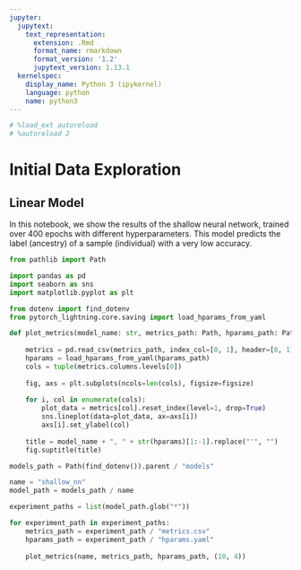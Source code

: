 ```yaml
---
jupyter:
  jupytext:
    text_representation:
      extension: .Rmd
      format_name: rmarkdown
      format_version: '1.2'
      jupytext_version: 1.13.1
  kernelspec:
    display_name: Python 3 (ipykernel)
    language: python
    name: python3
---
```


```python
# %load_ext autoreload
# %autoreload 2
```

# Initial Data Exploration

## Linear Model

In this notebook, we show the results of the shallow neural network, trained over 400 epochs with different hyperparameters. This model predicts the label (ancestry) of a sample (individual) with a very low accuracy.

```python
from pathlib import Path

import pandas as pd
import seaborn as sns
import matplotlib.pyplot as plt

from dotenv import find_dotenv
from pytorch_lightning.core.saving import load_hparams_from_yaml
```

```python
def plot_metrics(model_name: str, metrics_path: Path, hparams_path: Path, figsize: tuple):
    
    metrics = pd.read_csv(metrics_path, index_col=[0, 1], header=[0, 1])
    hparams = load_hparams_from_yaml(hparams_path)
    cols = tuple(metrics.columns.levels[0])
    
    fig, axs = plt.subplots(ncols=len(cols), figsize=figsize)
    
    for i, col in enumerate(cols):
        plot_data = metrics[col].reset_index(level=1, drop=True)
        sns.lineplot(data=plot_data, ax=axs[i])
        axs[i].set_ylabel(col)
    
    title = model_name + ", " + str(hparams)[1:-1].replace("'", "")
    fig.suptitle(title)
```

```python
models_path = Path(find_dotenv()).parent / "models"

name = "shallow_nn"
model_path = models_path / name

experiment_paths = list(model_path.glob("*"))

for experiment_path in experiment_paths:
    metrics_path = experiment_path / "metrics.csv"
    hparams_path = experiment_path / "hparams.yaml"
    
    plot_metrics(name, metrics_path, hparams_path, (10, 4))
```

```python

```
